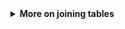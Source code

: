 
<details>
<summary class="btn_code_blue"> 
<span style="color: #f6cd00;"><i class="fas fa-star"></i></span> __More on joining tables__</summary>

<div class="note" style="margin-top: -2px;">
<p>

### Star Wars characters {-}

**left_join()** adds columns to your table by pulling them from another table. 

Imagine you have the two tables below. 

- The left table has character names and heights
- The right table has names and homeworlds. 

Since both tables share a common name column, we can join the tables together using the `name` column as the joining key. 

<style type="text/css"> 
.table {width: 30%;} 
</style>

<div style="float: left;">

`starwars_heights`
```r
library(dplyr)
library(knitr)

starwars_heights <- tibble(name = c("Luke Skywalker", "C-3PO", "Darth Vader", "Leia Organa", "Greedo"), 
                           height = c(172, 167, 202, 150, 246))       

starwars_homeworlds <- tibble(name = c("Luke Skywalker", "C-3PO", "Darth Vader", "Leia Organa", "Ayla Secura"), 
                              homeworld = c("Tatooine", "Tatooine", "Tatooine", "Alderaan", "Ryloth"))


kable(starwars_heights)

```

</div>

<div style="float: left; margin-left: 15%;">

`starwars_homeworlds`
```r
kable(starwars_homeworlds)
```

</div>

<div style="clear: both;"> </div>

<br>

__Uh oh.__ There's no "Ayla Secura" in the height table and there's no "Greedo" in the homeworlds table. Can we still join the tables? Run the code below to see what happens.

```r
library(tidyverse)
   
# Create new tables 
starwars_heights <- tibble(name = c("Luke Skywalker", "C-3PO", "Darth Vader", "Leia Organa", "Greedo"), 
                           height = c(172, 167, 202, 150, 246))      

starwars_homeworlds <- tibble(name = c("Luke Skywalker", "C-3PO", "Darth Vader", "Leia Organa", "Ayla Secura"), 
                              homeworld = c("Tatooine", "Tatooine", "Tatooine", "Alderaan", "Ryloth"))


## Tell left_join which columns to use as the key with:  
##     by = c("key_left" = "key_right")
height_and_homeworld <- left_join(starwars_heights, starwars_homeworlds, 
                                  by = c("name" = "name"))

height_and_homeworld
```

<br>

```r
kable(height_and_homeworld)
```

<br>

### Did it work? {-}

When **left_join** adds the `homeworlds` column to the *starwars_heights* table it only adds a value for the characters when the tables have a matching character name. When R couldn't find "Greedo" in the homeworld table, the homeworld for that row was recorded as missing or _`NA`_.  

<br>


### Multiple records {-}

<div>
![](../images/c3po.png){style="width: 13%; float: left; margin-top: 12px; margin-right: 4px;"} ![](../images/c3po.png){style="width: 13%; float: left; margin-top: 12px; margin-right: 28px;"}
</div>

<br>

Now imagine the table `starwars_homeworld` has two records for C-3PO, each with a different homeworld listed.  

What will happen when you join the two tables?

<div style="clear: both;"> <br> </div>


<div style="float: left;">

`starwars_heights`

```r
library(knitr)

# Create height table 
starwars_heights <- tibble(name = c("Luke Skywalker", "C-3PO", "Darth Vader", "Leia Organa", "Greedo"), 
                           height = c(172, 167, 202, 150, 246))
kable(starwars_heights)

```

</div>


<div style="float: left; margin-left: 15%;">

`starwars_homeworlds`

```r
kable(tibble(name = c("Luke Skywalker", "C-3PO", "C-3PO", "Darth Vader", "Leia Organa", "Ayla Secura"), 
             homeworld = c("Tatooine", "Tatooine", "Tantive IV", "Tatooine", "Alderaan", "Ryloth")))
```

</div>

<div style="clear: both;"> </div>

When you run the code below you'll see that **left_join** is very thorough and adds each additional homeworld it finds for _C-3PO_ as a new row in the joined table. 

```r
# Create new tables 
starwars_heights <- tibble(name = c("Luke Skywalker", "C-3PO", "Darth Vader", "Leia Organa", "Greedo"), 
                           height  = c(172, 167, 202, 150, 173))


starwars_homeworlds <- tibble(name = c("Luke Skywalker", "C-3PO", "C-3PO", "Darth Vader", "Leia Organa", "Ayla Secura"), 
                              homeworld = c("Tatooine", "Tatooine", "Tantive IV", "Tatooine", "Alderaan", "Ryloth"))

# Join the tables together by Star Wars character name
height_and_homeworld <- left_join(starwars_heights, starwars_homeworlds)

# Check number of rows
nrow(height_and_homeworld)

height_and_homeworld
```

<br>

```r
kable(height_and_homeworld)
```

<br>

<div class="blockquote">
This results in a table with one extra row than we started with in our heights table. So growing table sizes are a sign of duplicate records when using **left_join()**. 

In practice, when you see this you'll want to investigate why one of your tables has duplicate entries, especially if the observations for the two rows are different -- as it was for _C-3PO's_ homeworld. 

Are there really two different Star Wars characters named _C-3PO_, or did someone make two different guesses about the droid's homeworld? Or maybe the data simply has a mistake? It happens. 

</div>

</p></div>
</details>

<style type="text/css"> 
.table {width: auto;} 
</style>

